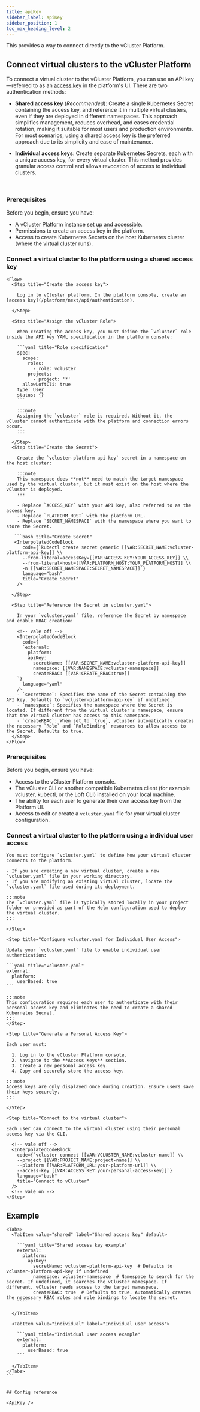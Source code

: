 ```yaml
---
title: apiKey
sidebar_label: apiKey
sidebar_position: 1
toc_max_heading_level: 2
---
```





<ProAdmonition/>

<!--vale off-->

This provides a way to connect directly to the vCluster Platform.

## Connect virtual clusters to the vCluster Platform 

To connect a virtual cluster to the vCluster Platform, you can use an API key—referred to as an [access key](/platform/next/api/authentication) in the platform's UI. There are two authentication methods:

- **Shared access key** (_Recommended_): Create a single Kubernetes Secret containing the access key, and reference it in multiple virtual clusters, even if they are deployed in different namespaces. This approach simplifies management, reduces overhead, and eases credential rotation, making it suitable for most users and production environments. For most scenarios, using a shared access key is the preferred approach due to its simplicity and ease of maintenance.

- **Individual access keys**: Create separate Kubernetes Secrets, each with a unique access key, for every virtual cluster. This method provides granular access control and allows revocation of access to individual clusters.


<br />

<Tabs>
  <TabItem value="shared" label="Shared access key" default>
    
  ### Prerequisites

  Before you begin, ensure you have: 

  - A vCluster Platform instance set up and accessible.
  - Permissions to create an access key in the platform.
  - Access to create Kubernetes Secrets on the host Kubernetes cluster (where the virtual cluster runs).
    
  ### Connect a virtual cluster to the platform using a shared access key

    <Flow>
      <Step title="Create the access key">
        
        Log in to vCluster platform. In the platform console, create an [access key](/platform/next/api/authentication). 
        
      </Step>

      <Step title="Assign the vCluster Role">

        When creating the access key, you must define the `vcluster` role inside the API key YAML specification in the platform console:

        ```yaml title="Role specification"
        spec:
          scope:
            roles:
              - role: vcluster
            projects:
              - project: '*'
          allowLoftCli: true
        type: User
        status: {}
        ```

        :::note
        Assigning the `vcluster` role is required. Without it, the vCluster cannot authenticate with the platform and connection errors occur.
        :::

      </Step>
      <Step title="Create the Secret">
        
        Create the `vcluster-platform-api-key` secret in a namespace on the host cluster: 
        
        :::note
        This namespace does **not** need to match the target namespace used by the virtual cluster, but it must exist on the host where the vCluster is deployed.
        :::

        - Replace `ACCESS_KEY` with your API key, also referred to as the access key.
        - Replace `PLATFORM_HOST` with the platform URL.
        - Replace `SECRET_NAMESPACE` with the namespace where you want to store the Secret.

       ```bash title="Create Secret"
       <InterpolatedCodeBlock
          code={`kubectl create secret generic [[VAR:SECRET_NAME:vcluster-platform-api-key]] \\
          --from-literal=accessKey=[[VAR:ACCESS_KEY:YOUR_ACCESS_KEY]] \\
          --from-literal=host=[[VAR:PLATFORM_HOST:YOUR_PLATFORM_HOST]] \\
          -n [[VAR:SECRET_NAMESPACE:SECRET_NAMESPACE]]`}
          language="bash"
          title="Create Secret"
        />

      </Step>
      
      <Step title="Reference the Secret in vcluster.yaml">
        
        In your `vcluster.yaml` file, reference the Secret by namespace and enable RBAC creation:
        
        <!-- vale off -->
        <InterpolatedCodeBlock
          code={
          `external:
            platform:
            apiKey:
              secretName: [[VAR:SECRET_NAME:vcluster-platform-api-key]]
              namespace: [[VAR:NAMESPACE:vcluster-namespace]]
              createRBAC: [[VAR:CREATE_RBAC:true]]
        `}
          language="yaml"
        />
        - `secretName`: Specifies the name of the Secret containing the API key. Defaults to `vcluster-platform-api-key` if undefined.
        - `namespace`: Specifies the namespace where the Secret is located. If different from the virtual cluster's namespace, ensure that the virtual cluster has access to this namespace.
        - `createRBAC`: When set to `true`, vCluster automatically creates the necessary `Role` and `RoleBinding` resources to allow access to the Secret. Defaults to true.
      </Step>
    </Flow>
  </TabItem>
  
  <TabItem value="individual" label="Individual user access">

  ### Prerequisites

  Before you begin, ensure you have: 

  - Access to the vCluster Platform console.
  - The vCluster CLI or another compatible Kubernetes client (for example vcluster, kubectl, or the Loft CLI) installed on your local machine.
  - The ability for each user to generate their own access key from the Platform UI.
  - Access to edit or create a `vcluster.yaml` file for your virtual cluster configuration.
    
  ### Connect a virtual cluster to the platform using a individual user access

  <Flow>
    <Step title="Locate or Create the vcluster.yaml File">

    You must configure `vcluster.yaml` to define how your virtual cluster connects to the platform.

    - If you are creating a new virtual cluster, create a new `vcluster.yaml` file in your working directory.
    - If you are modifying an existing virtual cluster, locate the `vcluster.yaml` file used during its deployment.

    :::note
    The `vcluster.yaml` file is typically stored locally in your project folder or provided as part of the Helm configuration used to deploy the virtual cluster.
    :::

    </Step>

    <Step title="Configure vcluster.yaml for Individual User Access">

    Update your `vcluster.yaml` file to enable individual user authentication:

    ```yaml title="vcluster.yaml"
    external:
      platform:
        userBased: true
    ```

    :::note
    This configuration requires each user to authenticate with their personal access key and eliminates the need to create a shared Kubernetes Secret.
    :::
    </Step>

    <Step title="Generate a Personal Access Key">

    Each user must:

      1. Log in to the vCluster Platform console.
      2. Navigate to the **Access Keys** section.
      3. Create a new personal access key.
      4. Copy and securely store the access key.

    :::note
    Access keys are only displayed once during creation. Ensure users save their keys securely.
    :::

    </Step>

    <Step title="Connect to the virtual cluster">

    Each user can connect to the virtual cluster using their personal access key via the CLI.

      <!-- vale off -->
      <InterpolatedCodeBlock
        code={`vcluster connect [[VAR:VCLUSTER_NAME:vcluster-name]] \\
        --project [[VAR:PROJECT_NAME:project-name]] \\
        --platform [[VAR:PLATFORM_URL:your-platform-url]] \\
        --access-key [[VAR:ACCESS_KEY:your-personal-access-key]]`}
        language="bash"
        title="Connect to vCluster"
      />
      <!-- vale on -->
    </Step>
  </Flow>
 </TabItem>
</Tabs>


## Example

````mdx
<Tabs>
  <TabItem value="shared" label="Shared access key" default>

    ```yaml title="Shared access key example"
    external:
      platform:
        apiKey:
          secretName: vcluster-platform-api-key  # Defaults to vcluster-platform-api-key if undefined
          namespace: vcluster-namespace  # Namespace to search for the secret. If undefined, it searches the vCluster namespace. If different, vCluster needs access to the target namespace.
          createRBAC: true  # Defaults to true. Automatically creates the necessary RBAC roles and role bindings to locate the secret.
    ````

  </TabItem>

  <TabItem value="individual" label="Individual user access">

    ```yaml title="Individual user access example"
    external:
      platform:
        userBased: true
    ```

  </TabItem>
</Tabs>
```


## Config reference

<ApiKey />
